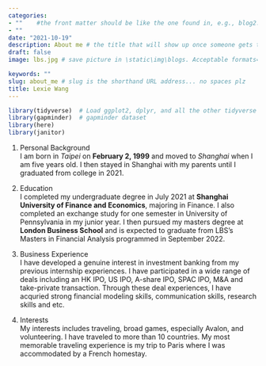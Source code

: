 ```yaml
---
categories:  
- ""    #the front matter should be like the one found in, e.g., blog2.md. It cannot be like the normal Rmd we used
- ""
date: "2021-10-19"
description: About me # the title that will show up once someone gets to this page
draft: false
image: lbs.jpg # save picture in \static\img\blogs. Acceptable formats= jpg, jpeg, or png . Your iPhone pics wont work

keywords: ""
slug: about_me # slug is the shorthand URL address... no spaces plz
title: Lexie Wang
---
```


```r
library(tidyverse)  # Load ggplot2, dplyr, and all the other tidyverse packages
library(gapminder)  # gapminder dataset
library(here)
library(janitor)
```

1. Personal Background\
I am born in *Taipei* on **February 2, 1999** and moved to *Shanghai* when I am five years old. I then stayed in Shanghai with my parents until I graduated from college in 2021.

2. Education\
I completed my undergraduate degree in July 2021 at **Shanghai University of Finance and Economics**, majoring in Finance. I also completed an exchange study for one semester in University of Pennsylvania in my junior year. I then pursued my masters degree at **London Business School** and is expected to graduate from LBS's Masters in Financial Analysis programmed in September 2022.

3. Business Experience\
I have developed a genuine interest in investment banking from my previous internship experiences. I have participated in a wide range of deals including an HK IPO, US IPO, A-share IPO, SPAC IPO, M&A and take-private transaction. Through these deal experiences, I have acquried strong financial modeling skills, communication skills, research skills and etc.

4. Interests\
My interests includes traveling, broad games, especially Avalon, and volunteering. I have traveled to more than 10 countries. My most memorable traveling experience is my trip to Paris where I was accommodated by a French homestay. 

